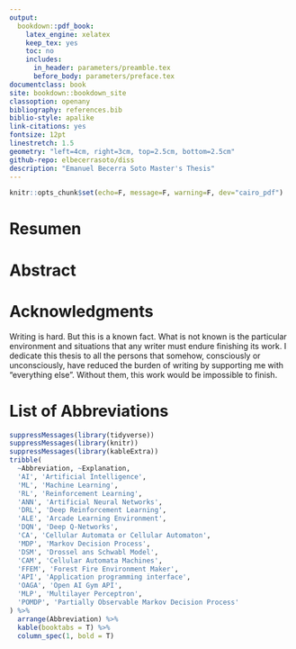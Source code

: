```yaml
--- 
output:
  bookdown::pdf_book:
    latex_engine: xelatex
    keep_tex: yes
    toc: no
    includes:
      in_header: parameters/preamble.tex
      before_body: parameters/preface.tex
documentclass: book
site: bookdown::bookdown_site
classoption: openany
bibliography: references.bib
biblio-style: apalike
link-citations: yes
fontsize: 12pt
linestretch: 1.5
geometry: "left=4cm, right=3cm, top=2.5cm, bottom=2.5cm"
github-repo: elbecerrasoto/diss
description: "Emanuel Becerra Soto Master's Thesis"
---
```


```r
knitr::opts_chunk$set(echo=F, message=F, warning=F, dev="cairo_pdf")
```

# Resumen {-}

\textbf{\large{El novedoso campo del Aprendizaje Profundo por Refuerzo promete una nueva clase de algoritmos generales capaces de aprender directamente de interacciones con el mundo, ya sean reales o simuladas. Debido a esto la popularidad de este campo ha crecido en los últimos años. A pesar de su enorme potencial, aún faltan aplicaciones concretas en la vida real. En este documento se propone un nuevo ambiente de Aprendizaje por Refuerzo basado en Autómatas Celulares, los cuales son ejemplos característicos de sistemas complejos. Particularmente se usó el Autómata Celular de Incendios Forestales como la dinámica subyacente para un agente, el cual afecta la cuadrícula cambiando celdas tipo fuego por celdas tipo vacías. La semántica corresponde a la de un \say{Helicóptero} tratando de apagar un incendio forestal. Para tratar de resolver el ambiente propuesto se empleó el algoritmo de \emph{Deep Q-networks} sobre una cuadrícula de $3 \times 3$. El agente fue evaluado durante 100,000 pasos de una simulación del ambiente. Nuestros resultados muestran que los Autómatas Celulares pueden ser usados como punto de referencia para algoritmos de Aprendizaje por Refuerzo, además el uso de Autómatas Celulares, por sus capacidades de modelado, podría reducir la brecha entre simulación y aplicación a la vida real.}}

# Abstract {-}

\textbf{\large{The recent field of Deep Reinforcement Learning promises a new class of general algorithms capable of learning from real or simulated world interactions. Hence the field popularity has exploded in the last years. Despite its potential, real world concrete applications are lacking. This document proposes a novel Reinforcement Learning environment based on Cellular Automata, which are quintessential models of complex systems. Particularly a Forest Fire Cellular Automata was used as underlying dynamics for an agent that can affect the grid configuration by changing fire cells to empty cells. The semantics are those of a \say{Helicopter} trying to extinguishing a wild fire. We applied Deep Q-networks to solve the proposed environment on a $3 \times 3$ grid. We evaluate our agent on a 100,000 steps simulation of the environment. Our results show that Cellular Automata can be used as benchmark for Reinforcement Learning algorithms, likewise its modeling capabilities could help to narrow the gap to real world applications.}}

# Acknowledgments {-}

Writing is hard. But this is a known fact. What is not known is the particular environment and situations that any writer must endure finishing its work. I dedicate this thesis to all the persons that somehow, consciously or unconsciously, have reduced the burden of writing by supporting me with "everything else". Without them, this work would be impossible to finish.

\begin{flushleft}
\emph{To my family,\\including pets, for always being there, no matter what.}

\emph{To my friends,\\who help me to put things in perspective and enjoy the ride.}

\emph{To my professors,\\not only for their top-notch classes but giving me invaluable advice.}

\emph{To my advisors,\\for transmitting me their passion for computer science and for
showing me that work-life balance is possible in this day and age but more importantly that one should love what it does.}

\emph{And to the \say{Centro de Investigación en Computación} and the \say{Instituto Politécnico Nacional}, for providing a wonderful and life-changing experience.}
\end{flushleft}

\begin{flushright}
\footnotesize{This document was possible due to the economic support given by CONACYT.}
\end{flushright}

\tableofcontents

\listoffigures

\listoftables

# List of Abbreviations {-}

```r
suppressMessages(library(tidyverse))
suppressMessages(library(knitr))
suppressMessages(library(kableExtra))
tribble(
  ~Abbreviation, ~Explanation,
  'AI', 'Artificial Intelligence',
  'ML', 'Machine Learning',
  'RL', 'Reinforcement Learning',
  'ANN', 'Artificial Neural Networks',
  'DRL', 'Deep Reinforcement Learning',
  'ALE', 'Arcade Learning Environment',
  'DQN', 'Deep Q-Networks',
  'CA', 'Cellular Automata or Cellular Automaton',
  'MDP', 'Markov Decision Process',
  'DSM', 'Drossel ans Schwabl Model',
  'CAM', 'Cellular Automata Machines',
  'FFEM', 'Forest Fire Environment Maker',
  'API', 'Application programming interface',
  'OAGA', 'Open AI Gym API',
  'MLP', 'Multilayer Perceptron',
  'POMDP', 'Partially Observable Markov Decision Process'
) %>% 
  arrange(Abbreviation) %>% 
  kable(booktabs = T) %>% 
  column_spec(1, bold = T)
```

\begin{dontprintpage}
\includepdf[pages=1, pagecommand={}]{pages/01_cover.pdf}
\end{dontprintpage}
